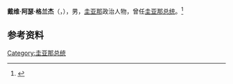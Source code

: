 '''戴维·阿瑟·格兰杰'''（{{lang-en|David Arthur Granger}}，{{bd|1945年|7月15日|}}），男，[[圭亚那|圭亚那]]政治人物，曾任[[圭亚那总统|圭亚那总统]]。<ref>{{Cite web|title=圭亚那合作共和国|url=http://www.cpssc.org/public/index.php/front/index/xiangqing/barcode/439.html|accessdate=2021-01-12|work=南南合作促进会}}</ref>

== 参考资料 ==
{{reflist}}

{{圭亚那小作品}}

{{Authority control}}
{{DEFAULTSORT:Granger}}

[[Category:圭亚那总统|Category:圭亚那总统]]